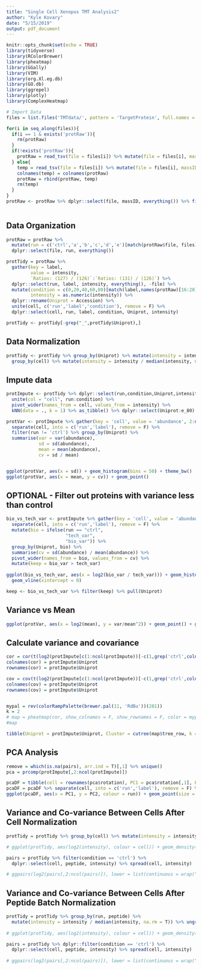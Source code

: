```yaml
---
title: "Single Cell Xenopus TMT Analysis2"
author: "Kyle Kovary"
date: "5/15/2019"
output: pdf_document
---
```


```r
knitr::opts_chunk$set(echo = TRUE)
library(tidyverse)
library(RColorBrewer)
library(pheatmap)
library(GGally)
library(VIM)
library(org.Xl.eg.db)
library(GO.db)
library(ggrepel)
library(plotly)
library(ComplexHeatmap)

# Import Data
files = list.files('TMTdata/', pattern = 'TargetProtein', full.names = T)

for(i in seq_along(files)){
  if(i == 1 & exists('protRaw')){
    rm(protRaw)
  } 
  if(!exists('protRaw')){
    protRaw = read_tsv(file = files[i]) %>% mutate(file = files[i], massID = 1:nrow(.))
  } else{
    temp = read_tsv(file = files[i]) %>% mutate(file = files[i], massID = 1:nrow(.))
    colnames(temp) = colnames(protRaw)
    protRaw = rbind(protRaw, temp)
    rm(temp)
  }
}
protRaw <- protRaw %>% dplyr::select(file, massID, everything()) %>% filter(`Confidence A2` != 'Red',
                                                                            Master == 'IsMasterProtein')

```

## Data Organization
```r
protRaw = protRaw %>% 
  mutate(run = c('ctrl','a','b','c','d','e')[match(protRaw$file, files)]) %>% 
  dplyr::select(file, run, everything())

protTidy = protRaw %>% 
  gather(key = label, 
         value = intensity, 
         `Ratios: (127) / (126)`:`Ratios: (131) / (126)`) %>% 
  dplyr::select(run, label, intensity, everything(), -file) %>% 
  mutate(condition = c(0,20,40,60,80)[match(label,names(protRaw)[16:20])],
         intensity = as.numeric(intensity)) %>% 
  dplyr::rename(Uniprot = Accession) %>% 
  unite(cell, c('run','label','condition'), remove = F) %>%
  dplyr::select(cell, run, label, condition, Uniprot, intensity)

protTidy <- protTidy[-grep("_",protTidy$Uniprot),]
```

## Data Normalization
```r
protTidy <- protTidy %>% group_by(Uniprot) %>% mutate(intensity = intensity / median(intensity, na.rm = TRUE)) %>%
  group_by(cell) %>% mutate(intensity = intensity / median(intensity, na.rm = TRUE)) %>% ungroup()
```


## Impute data
```r
protImpute <- protTidy %>% dplyr::select(run,condition,Uniprot,intensity) %>%
  unite(col = "cell", run:condition) %>%
  pivot_wider(names_from = cell, values_from = intensity) %>%
  kNN(data = ., k = 1) %>% as_tibble() %>% dplyr::select(Uniprot:e_80)

protVar <- protImpute %>% gather(key = 'cell', value = 'abundance', 2:ncol(protImpute)) %>%
  separate(cell, into = c('run','label'), remove = F) %>% 
  filter(run != 'ctrl') %>% group_by(Uniprot) %>%
  summarise(var = var(abundance),
            sd = sd(abundance),
            mean = mean(abundance),
            cv = sd / mean)


ggplot(protVar, aes(x = sd)) + geom_histogram(bins = 50) + theme_bw()
ggplot(protVar, aes(x = mean, y = cv)) + geom_point()
```

## OPTIONAL - Filter out proteins with variance less than control
```r
bio_vs_tech_var <- protImpute %>% gather(key = 'cell', value = 'abundance', 2:ncol(protImpute)) %>%
  separate(cell, into = c('run','label'), remove = F) %>% 
  mutate(bio = ifelse(run == "ctrl",
                      "tech_var",
                      "bio_var")) %>%
  group_by(Uniprot, bio) %>%
  summarise(cv = sd(abundance) / mean(abundance)) %>%
  pivot_wider(names_from = bio, values_from = cv) %>%
  mutate(keep = bio_var > tech_var)
  
ggplot(bio_vs_tech_var, aes(x = log2(bio_var / tech_var))) + geom_histogram(bins = 50) +
  geom_vline(xintercept = 0)

keep <- bio_vs_tech_var %>% filter(keep) %>% pull(Uniprot)
```


## Variance vs Mean
```r
ggplot(protVar, aes(x = log2(mean), y = var/mean^2)) + geom_point() + geom_smooth(method = lm, formula = y ~ poly(x, 2))
```


## Calculate variance and covariance
```r
cor = cor(t(log2(protImpute[c(1:ncol(protImpute))[-c(1,grep('ctrl',colnames(protImpute)))]])), use = 'pairwise.complete.obs')
colnames(cor) = protImpute$Uniprot
rownames(cor) = protImpute$Uniprot

cov = cov(t(log2(protImpute[c(1:ncol(protImpute))[-c(1,grep('ctrl',colnames(protImpute)))]])), use = 'pairwise.complete.obs')
colnames(cov) = protImpute$Uniprot
rownames(cov) = protImpute$Uniprot


mypal = rev(colorRampPalette(brewer.pal(11, 'RdBu'))(201))
k = 2
# map = pheatmap(cor, show_colnames = F, show_rownames = F, color = mypal, breaks = seq(-1,1, by = 0.01), cutree_cols = k, cutree_rows = k, legend = F)
#map

tibble(Uniprot = protImpute$Uniprot, Cluster = cutree(map$tree_row, k = k)) %>% write_csv('/Users/kylekovary/Downloads/Map.csv')
```

## PCA Analysis
```r
remove = which(is.na(pairs), arr.ind = T)[,1] %>% unique()
pca = prcomp(protImpute[,2:ncol(protImpute)])

pcaDF = tibble(cell = rownames(pca$rotation), PC1 = pca$rotation[,1], PC2 = pca$rotation[,2])
pcaDF = pcaDF %>% separate(cell, into = c('run','label'), remove = F) %>% print()
ggplot(pcaDF, aes(x = PC1, y = PC2, colour = run)) + geom_point(size = 5)
```


## Variance and Co-variance Between Cells After Cell Normalization

```r
protTidy = protTidy %>% group_by(cell) %>% mutate(intensity = intensity / median(intensity, na.rm = T))

# ggplot(protTidy, aes(log2(intensity), colour = cell)) + geom_density() + theme_bw() + xlim(-8,8)
```

```r
pairs = protTidy %>% filter(condition == 'ctrl') %>% 
  dplyr::select(cell, peptide, intensity) %>% spread(cell, intensity)

# ggpairs(log2(pairs[,2:ncol(pairs)]), lower = list(continuous = wrap("points", alpha = 0.1, size = 0.1))) + theme_bw()
```


## Variance and Co-variance Between Cells After Peptide Batch Normalization

```r
protTidy = protTidy %>% group_by(run, peptide) %>% 
  mutate(intensity = intensity / median(intensity, na.rm = T)) %>% ungroup()
 
# ggplot(protTidy, aes(log2(intensity), colour = cell)) + geom_density() + theme_bw() + xlim(-8,8)
```

```r
pairs = protTidy %>% dplyr::filter(condition == 'ctrl') %>% 
  dplyr::select(cell, peptide, intensity) %>% spread(cell, intensity)
 
# ggpairs(log2(pairs[,2:ncol(pairs)]), lower = list(continuous = wrap("points", alpha = 0.1, size = 0.1))) + theme_bw()
```
